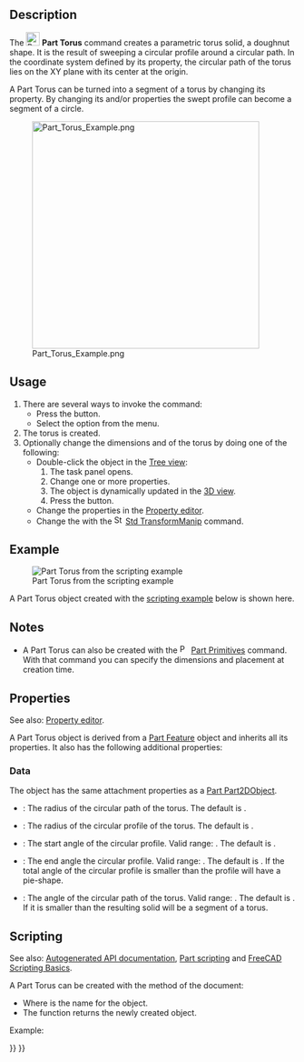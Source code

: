 <languages/>

{{Docnav
|[[Part_Cone|Cone]]
|[[Part_Tube|Tube]]
|[[Part_Workbench|Part]]
|IconL=Part_Cone.svg
|IconR=Part_Tube.svg
|IconC=Workbench_Part.svg
}}

<div class="mw-translate-fuzzy">
{{GuiCommand/sv
|Name=Part Torus
|Name/sv=Part Torus
|MenuLocation=Part → Primitives → Torus
|Workbenches=[[Part_Workbench/sv|Part]]
|SeeAlso=[[Part_CreatePrimitives/sv|Part_CreatePrimitives]]
}}
</div>

== Description ==

The [[Image:Part_Torus.svg|24px]] '''Part Torus''' command creates a parametric torus solid, a doughnut shape. It is the result of sweeping a circular profile around a circular path. In the coordinate system defined by its {{PropertyData|Placement}} property, the circular path of the torus lies on the XY plane with its center at the origin.

A Part Torus can be turned into a segment of a torus by changing its {{PropertyData|Angle3}} property. By changing its {{PropertyData|Angle1}} and/or {{PropertyData|Angle2}} properties the swept profile can become a segment of a circle.

[[Image:Part_Torus_Example.png|400px]]

== Usage ==

# There are several ways to invoke the command:
#* Press the {{Button|[[Image:Part_Torus.svg|16px]] [[Part_Torus|Torus]]}} button.
#* Select the {{MenuCommand|Part → Primitives → [[Image:Part_Torus.svg|16px]] Torus}} option from the menu.
# The torus is created.
# Optionally change the dimensions and {{PropertyData|Placement}} of the torus by doing one of the following:
#* Double-click the object in the [[Tree_view|Tree view]]:
#*# The {{MenuCommand|Geometric Primitives}} task panel opens.
#*# Change one or more properties.
#*# The object is dynamically updated in the [[3D_view|3D view]].
#*# Press the {{Button|OK}} button.
#* Change the properties in the [[Property_editor|Property editor]].
#* Change the {{PropertyData|Placement}} with the [[Image:Std_TransformManip.svg|16px]] [[Std_TransformManip|Std TransformManip]] command.

== Example ==

[[Image:Part_Torus_Scripting_Example.png|thumb|Part Torus from the scripting example]]

A Part Torus object created with the [[#Scripting|scripting example]] below is shown here.

== Notes ==

* A Part Torus can also be created with the [[Image:Part_Primitives.svg|16px]] [[Part_Primitives|Part Primitives]] command. With that command you can specify the dimensions and placement at creation time.

== Properties ==

See also: [[Property_editor|Property editor]].

A Part Torus object is derived from a [[Part_Feature|Part Feature]] object and inherits all its properties. It also has the following additional properties:

=== Data ===

{{TitleProperty|Attachment}}

The object has the same attachment properties as a [[Part_Part2DObject#Data|Part Part2DObject]].

{{TitleProperty|Torus}}

* {{PropertyData|Radius1|Length}}: The radius of the circular path of the torus. The default is {{Value|10mm}}.
* {{PropertyData|Radius2|Length}}: The radius of the circular profile of the torus. The default is {{Value|2mm}}.
* {{PropertyData|Angle1|Angle}}: The start angle of the circular profile. Valid range: {{Value|-180° &lt;&#61; value &lt;&#61; 180°}}. The default is {{Value|-180°}}.
* {{PropertyData|Angle2|Angle}}: The end angle the circular profile. Valid range: {{Value|-180° &lt;&#61; value &lt;&#61; 180°}}. The default is {{Value|180°}}. If the total angle of the circular profile is smaller than {{Value|360°}} the profile will have a pie-shape.
* {{PropertyData|Angle3|Angle}}: The angle of the circular path of the torus. Valid range: {{Value|0° &lt; value &lt;&#61; 360°}}. The default is {{Value|360°}}. If it is smaller than {{Value|360°}} the resulting solid will be a segment of a torus.

== Scripting ==

See also: [https://freecad.github.io/SourceDoc/ Autogenerated API documentation], [[Part_scripting|Part scripting]] and [[FreeCAD_Scripting_Basics|FreeCAD Scripting Basics]].

A Part Torus can be created with the {{Incode|addObject()}} method of the document:

{{Code|code=
torus = FreeCAD.ActiveDocument.addObject("Part::Torus", "myTorus")
}}

* Where {{Incode|"myTorus"}} is the name for the object.
* The function returns the newly created object.

Example:

{{Code|code=
import FreeCAD as App

doc = App.activeDocument()

torus = doc.addObject("Part::Torus", "myTorus")
torus.Radius1 = 20
torus.Radius2 = 10
torus.Angle1 = -90
torus.Angle2 = 45
torus.Angle3 = 270
torus.Placement = App.Placement(App.Vector(1, 2, 3), App.Rotation(30, 45, 10))

doc.recompute()
}}


{{Docnav
|[[Part_Cone|Cone]]
|[[Part_Tube|Tube]]
|[[Part_Workbench|Part]]
|IconL=Part_Cone.svg
|IconR=Part_Tube.svg
|IconC=Workbench_Part.svg
}}

{{Part_Tools_navi{{#translation:}}}}
{{Userdocnavi{{#translation:}}}}